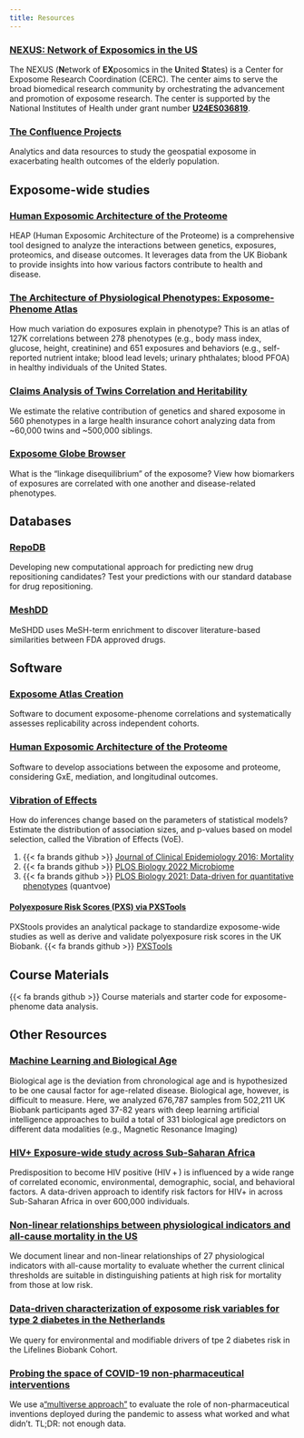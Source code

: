 ```yaml
---
title: Resources
---
```


### [NEXUS: Network of Exposomics in the US](https://www.nexus-exposomics.org "NEXUS")

The NEXUS (**N**etwork of **EX**posomics in the **U**nited **S**tates) is a Center for Exposome Research Coordination (CERC). The center aims to serve the broad biomedical research community by orchestrating the advancement and promotion of exposome research. The center is supported by the National Institutes of Health under grant number [**U24ES036819**](https://reporter.nih.gov/project-details/10993456 "NIH Reporter").

### [The Confluence Projects](https://www.confluence-project.org)

Analytics and data resources to study the geospatial exposome in exacerbating health outcomes of the elderly population.

## Exposome-wide studies

### [Human Exposomic Architecture of the Proteome](https://heap.bio)

HEAP (Human Exposomic Architecture of the Proteome) is a comprehensive tool designed to analyze the interactions between genetics, exposures, proteomics, and disease outcomes. It leverages data from the UK Biobank to provide insights into how various factors contribute to health and disease.

### [The Architecture of Physiological Phenotypes: Exposome-Phenome Atlas](http://apps.chiragjpgroup.org/pe_atlas/)

How much variation do exposures explain in phenotype? This is an atlas of 127K correlations between 278 phenotypes (e.g., body mass index, glucose, height, creatinine) and 651 exposures and behaviors (e.g., self-reported nutrient intake; blood lead levels; urinary phthalates; blood PFOA) in healthy individuals of the United States.

### [Claims Analysis of Twins Correlation and Heritability](http://apps.chiragjpgroup.org/catch/)

We estimate the relative contribution of genetics and shared exposome in 560 phenotypes in a large health insurance cohort analyzing data from \~60,000 twins and \~500,000 siblings.

### [Exposome Globe Browser](http://bit.ly/globebrowse)

What is the "linkage disequilibrium" of the exposome? View how biomarkers of exposures are correlated with one another and disease-related phenotypes.

## Databases

### [RepoDB](http://apps.chiragjpgroup.org/repoDB/)

Developing new computational approach for predicting new drug repositioning candidates? Test your predictions with our standard database for drug repositioning.

### [MeshDD](http://apps.chiragjpgroup.org/MeSHDD/)

MeSHDD uses MeSH-term enrichment to discover literature-based similarities between FDA approved drugs.

## Software

### [Exposome Atlas Creation](https://github.com/chiragjp/nhanespewas)

Software to document exposome-phenome correlations and systematically assesses replicability across independent cohorts.

### [Human Exposomic Architecture of the Proteome](https://github.com/shakson-isaac/HEAP)

Software to develop associations between the exposome and proteome, considering GxE, mediation, and longitudinal outcomes.

### [Vibration of Effects](https://www.chiragjpgroup.org/voe/)

How do inferences change based on the parameters of statistical models? Estimate the distribution of association sizes, and p-values based on model selection, called the Vibration of Effects (VoE).

1.  {{< fa brands github >}} [Journal of Clinical Epidemiology 2016: Mortality](https://github.com/chiragjp/voe)
2.  {{< fa brands github >}} [PLOS Biology 2022 Microbiome](https://github.com/chiragjp/microbiome_voe)
3.  {{< fa brands github >}} [PLOS Biology 2021: Data-driven for quantitative phenotypes](https://github.com/chiragjp/quantvoe) (quantvoe)

#### [Polyexposure Risk Scores (PXS) via PXSTools](https://github.com/yixuanh/PXStools)

PXStools provides an analytical package to standardize exposome-wide studies as well as derive and validate polyexposure risk scores in the UK Biobank. {{< fa brands github >}} [PXSTools](https://github.com/yixuanh/PXStools)

## Course Materials

{{< fa brands github >}} Course materials and starter code for exposome-phenome data analysis.

## Other Resources

### [Machine Learning and Biological Age](https://www.multidimensionality-of-aging.net)

Biological age is the deviation from chronological age and is hypothesized to be one causal factor for age-related disease. Biological age, however, is difficult to measure. Here, we analyzed 676,787 samples from 502,211 UK Biobank participants aged 37-82 years with deep learning artificial intelligence approaches to build a total of 331 biological age predictors on different data modalities (e.g., Magnetic Resonance Imaging)

### [HIV+ Exposure-wide study across Sub-Saharan Africa](https://www.chiragjpgroup.org/dhs_hiv_meta/)

Predisposition to become HIV positive (HIV + ) is influenced by a wide range of correlated economic, environmental, demographic, social, and behavioral factors. A data-driven approach to identify risk factors for HIV+ in across Sub-Saharan Africa in over 600,000 individuals.

### [Non-linear relationships between physiological indicators and all-cause mortality in the US](https://chiragjp.shinyapps.io/%20nhanes_mortality_associations/)

We document linear and non-linear relationships of 27 physiological indicators with all-cause mortality to evaluate whether the current clinical thresholds are suitable in distinguishing patients at high risk for mortality from those at low risk.

### [Data-driven characterization of exposome risk variables for type 2 diabetes in the Netherlands](https://chiragjp.shinyapps.io/t2d_relative_risk_variables/)

We query for environmental and modifiable drivers of tpe 2 diabetes risk in the Lifelines Biobank Cohort.

### [Probing the space of COVID-19 non-pharmaceutical interventions](https://eranbendavid.shinyapps.io/CovidGovPolicies/ "Multiverse of COVID-19")

We use a["multiverse approach"](https://www.science.org/doi/10.1126/sciadv.adn0671) to evaluate the role of non-pharmaceutical inventions deployed during the pandemic to assess what worked and what didn't. TL;DR: not enough data.

## 
